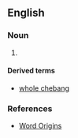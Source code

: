 ==English==

===Noun===
{{en-noun|-}}

# {{archaic spelling of|shebang}}

====Derived terms====
* [[whole chebang]]

===References===
* [http://www.wordorigins.org/index.php/search/results/d0f726ad7032e2c9085872a9168e18df/ Word Origins]